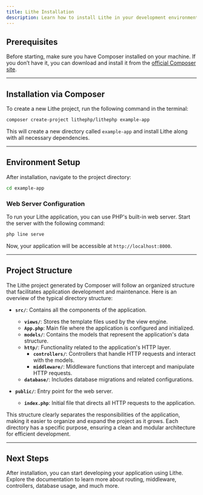 ```yaml
---
title: Lithe Installation  
description: Learn how to install Lithe in your development environment using Composer.  
---
```


## Prerequisites

Before starting, make sure you have Composer installed on your machine. If you don’t have it, you can download and install it from the <a href="https://getcomposer.org/" target="_blank">official Composer site</a>.

---

## Installation via Composer

To create a new Lithe project, run the following command in the terminal:

```bash
composer create-project lithephp/lithephp example-app
```

This will create a new directory called `example-app` and install Lithe along with all necessary dependencies.

---

## Environment Setup

After installation, navigate to the project directory:

```bash
cd example-app
```

### Web Server Configuration

To run your Lithe application, you can use PHP's built-in web server. Start the server with the following command:

```bash
php line serve
```

Now, your application will be accessible at `http://localhost:8000`.

---

## Project Structure

The Lithe project generated by Composer will follow an organized structure that facilitates application development and maintenance. Here is an overview of the typical directory structure:

- **`src/`**: Contains all the components of the application.  
  - **`views/`**: Stores the template files used by the view engine.  
  - **`App.php`**: Main file where the application is configured and initialized.  
  - **`models/`**: Contains the models that represent the application's data structure.  
  - **`http/`**: Functionality related to the application's HTTP layer.  
    - **`controllers/`**: Controllers that handle HTTP requests and interact with the models.  
    - **`middleware/`**: Middleware functions that intercept and manipulate HTTP requests.  
  - **`database/`**: Includes database migrations and related configurations.  

- **`public/`**: Entry point for the web server.  
  - **`index.php`**: Initial file that directs all HTTP requests to the application.  
  
This structure clearly separates the responsibilities of the application, making it easier to organize and expand the project as it grows. Each directory has a specific purpose, ensuring a clean and modular architecture for efficient development.

---

## Next Steps

After installation, you can start developing your application using Lithe. Explore the documentation to learn more about routing, middleware, controllers, database usage, and much more.
